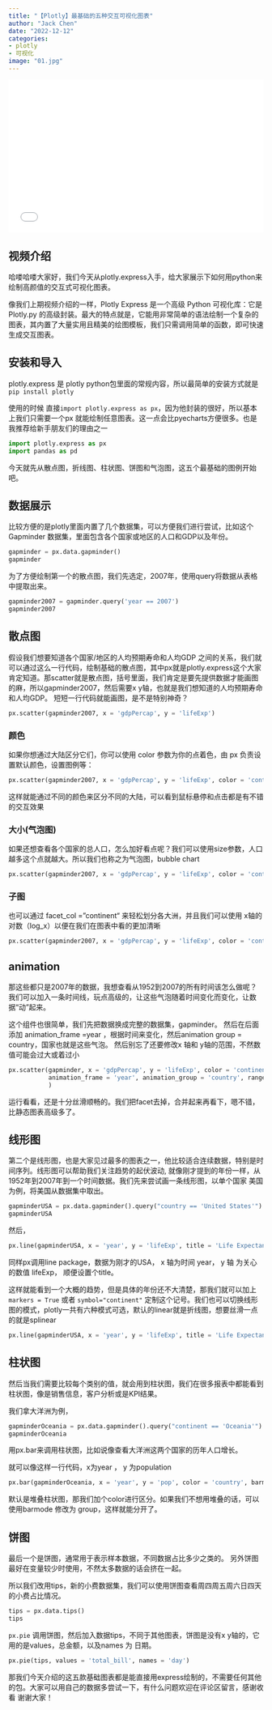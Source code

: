 ```yaml
---
title: "【Plotly】最基础的五种交互可视化图表"
author: "Jack Chen"
date: "2022-12-12"
categories: 
- plotly
- 可视化
image: "01.jpg"
---
```


<div style="position: relative; padding: 30% 45%;">

<iframe style="position: absolute; width: 100%; height: 100%; left: 0; top: 0;" src="//player.bilibili.com/player.html?bvid=BV1iW4y1M7v7&page=1" frameborder="no" scrolling="no">

</iframe>

</div> 

## 视频介绍
哈喽哈喽大家好，我们今天从plotly.express入手，给大家展示下如何用python来绘制高颜值的交互式可视化图表。

像我们上期视频介绍的一样，Plotly Express 是一个高级 Python 可视化库：它是 Plotly.py 的高级封装。最大的特点就是，它能用非常简单的语法绘制一个复杂的图表，其内置了大量实用且精美的绘图模板，我们只需调用简单的函数，即可快速生成交互图表。

## 安装和导入
plotly.express 是 plotly python包里面的常规内容，所以最简单的安装方式就是 ```pip install plotly```

使用的时候 直接```import plotly.express as px```，因为他封装的很好，所以基本上我们只需要一个px 就能绘制任意图表。这一点会比pyecharts方便很多。也是我推荐给新手朋友们的理由之一

```python
import plotly.express as px
import pandas as pd
```



今天就先从散点图，折线图、柱状图、饼图和气泡图，这五个最基础的图例开始吧。

## 数据展示
比较方便的是plotly里面内置了几个数据集，可以方便我们进行尝试，比如这个 Gapminder 数据集，里面包含各个国家或地区的人口和GDP以及年份。

```python
gapminder = px.data.gapminder()
gapminder
```

为了方便绘制第一个的散点图，我们先选定，2007年，使用query将数据从表格中提取出来。

```python
gapminder2007 = gapminder.query('year == 2007')
gapminder2007
```

## 散点图
假设我们想要知道各个国家/地区的人均预期寿命和人均GDP 之间的关系，我们就可以通过这么一行代码，绘制基础的散点图，其中px就是plotly.express这个大家肯定知道。那scatter就是散点图，括号里面，我们肯定是要先提供数据才能画图的麻，所以gapminder2007，然后需要x y轴，也就是我们想知道的人均预期寿命和人均GDP。
短短一行代码就能画图，是不是特别神奇？

```python
px.scatter(gapminder2007, x = 'gdpPercap', y = 'lifeExp')
```

### 颜色
如果你想通过大陆区分它们，你可以使用 color 参数为你的点着色，由 px 负责设置默认颜色，设置图例等：
```python
px.scatter(gapminder2007, x = 'gdpPercap', y = 'lifeExp', color = 'continent')
```
这样就能通过不同的颜色来区分不同的大陆，可以看到鼠标悬停和点击都是有不错的交互效果

### 大小(气泡图)
如果还想查看各个国家的总人口，怎么加好看点呢？我们可以使用size参数，人口越多这个点就越大。所以我们也称之为气泡图，bubble chart

```python
px.scatter(gapminder2007, x = 'gdpPercap', y = 'lifeExp', color = 'continent', size = 'pop', size_max = 60)
```

### 子图
也可以通过 facet_col =”continent“ 来轻松划分各大洲，并且我们可以使用 x轴的对数（log_x）以便在我们在图表中看的更加清晰

```python
px.scatter(gapminder2007, x = 'gdpPercap', y = 'lifeExp', color = 'continent', size = 'pop', size_max = 60, facet_col = 'continent', log_x = True)
```

## animation
那这些都只是2007年的数据，我想查看从1952到2007的所有时间该怎么做呢？我们可以加入一条时间线，玩点高级的，让这些气泡随着时间变化而变化，让数据“动”起来。

这个组件也很简单，我们先把数据换成完整的数据集，gapminder。
然后在后面添加 animation_frame =year ，根据时间来变化，然后animation group = country，国家也就是这些气泡。
然后别忘了还要修改x 轴和 y轴的范围，不然数值可能会过大或着过小
```python
px.scatter(gapminder, x = 'gdpPercap', y = 'lifeExp', color = 'continent', size = 'pop', size_max = 60, log_x = True, 
           animation_frame = 'year', animation_group = 'country', range_x = [100, 100000], range_y = [25, 90]
           )
```
运行看看，还是十分丝滑顺畅的。我们把facet去掉，合并起来再看下，嗯不错，比静态图表高级多了。

## 线形图
第二个是线形图，也是大家见过最多的图表之一，他比较适合连续数据，特别是时间序列。线形图可以帮助我们关注趋势的起伏波动, 就像刚才提到的年份一样，从1952年到2007年到一个时间数据。我们先来尝试画一条线形图，以单个国家 美国为例，将美国从数据集中取出。

```python
gapminderUSA = px.data.gapminder().query("country == 'United States'")
gapminderUSA
```

然后，
```python
px.line(gapminderUSA, x = 'year', y = 'lifeExp', title = 'Life Expectancy in USA')
```
同样px调用line package，数据为刚才的USA， x 轴为时间 year， y 轴 为关心的数值 lifeExp， 顺便设置个title。

这样就能看到一个大概的趋势，但是具体的年份还不大清楚，那我们就可以加上 ```markers = True``` 或者 ```symbol="continent"``` 定制这个记号。我们也可以切换线形图的模式，plotly一共有六种模式可选，默认的linear就是折线图，想要丝滑一点的就是splinear
```python
px.line(gapminderUSA, x = 'year', y = 'lifeExp', title = 'Life Expectancy in USA', symbol = 'continent', line_shape = 'spline')
```


## 柱状图
然后当我们需要比较每个类别的值，就会用到柱状图，我们在很多报表中都能看到柱状图，像是销售信息，客户分析或是KPI结果。

我们拿大洋洲为例，
```python
gapminderOceania = px.data.gapminder().query("continent == 'Oceania'")
gapminderOceania
```

用px.bar来调用柱状图，比如说像查看大洋洲这两个国家的历年人口增长。

就可以像这样一行代码，x为year ， y 为population 
```python
px.bar(gapminderOceania, x = 'year', y = 'pop', color = 'country', barmode = 'group')
```

默认是堆叠柱状图，那我们加个color进行区分。如果我们不想用堆叠的话，可以使用barmode 修改为 group，这样就能分开了。

## 饼图
最后一个是饼图，通常用于表示样本数据，不同数据占比多少之类的。
另外饼图最好在变量较少时使用，不然太多数据的话会挤在一起。

所以我们改用tips，新的小费数据集，我们可以使用饼图查看周四周五周六日四天的小费占比情况。
```python
tips = px.data.tips()
tips
```

```px.pie``` 调用饼图，然后加入数据tips，不同于其他图表，饼图是没有x y轴的，它用的是values，总金额，以及names 为 日期。
```python
px.pie(tips, values = 'total_bill', names = 'day')
```

那我们今天介绍的这五款基础图表都是能直接用express绘制的，不需要任何其他的包。大家可以用自己的数据多尝试一下，有什么问题欢迎在评论区留言，感谢收看 谢谢大家！